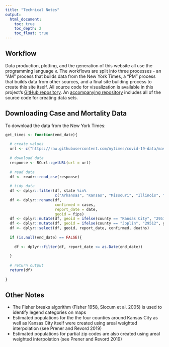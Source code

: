 ```yaml
---
title: "Technical Notes"
output: 
  html_document:
    toc: true
    toc_depth: 2
    toc_float: true
---
```


## Workflow
Data production, plotting, and the generation of this website all use the programming language `R`. The workflows are split into three processes - an "AM" process that builds data from the New York Times, a "PM" process that builds data from other sources, and a final site building process to create this site itself. All source code for visualization is available in this project's <a href="https://github.com/slu-openGIS/covid_daily_viz" target = "_blank">GitHub repository</a>. An <a href="https://github.com/slu-openGIS/MO_HEALTH_Covid_Tracking" target="_blank">accompanying repository</a> includes all of the source code for creating data sets.

## Downloading Case and Mortality Data {.padtop}
To download the data from the New York Times:

```r
get_times <- function(end_date){
  
  # create values
  url <- c("https://raw.githubusercontent.com/nytimes/covid-19-data/master/us-counties.csv")
  
  # download data
  response <- RCurl::getURL(url = url)
  
  # read data
  df <- readr::read_csv(response)
  
  # tidy data
  df <- dplyr::filter(df, state %in% 
                      c("Arkansas", "Kansas", "Missouri", "Illinois", "Oklahoma"))
  df <- dplyr::rename(df,
                      confirmed = cases,
                      report_date = date,
                      geoid = fips)
  df <- dplyr::mutate(df, geoid = ifelse(county == "Kansas City", "29511", geoid))
  df <- dplyr::mutate(df, geoid = ifelse(county == "Joplin", "29512", geoid))
  df <- dplyr::select(df, geoid, report_date, confirmed, deaths)
  
  if (is.null(end_date) == FALSE){
    
    df <- dplyr::filter(df, report_date <= as.Date(end_date))
    
  }
  
  # return output
  return(df)
  
}
```

## Other Notes {.padtop}

  * The Fisher breaks algorithm (Fisher 1958, Slocum et al. 2005) is used to identify legend categories on maps
  * Estimated populations for the the four counties around Kansas City as well as Kansas City itself were created using areal weighted interpolation (see Prener and Revord 2019)
  * Estimated populations for partial zip codes are also created using areal weighted interpolation (see Prener and Revord 2019)
